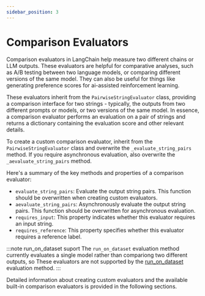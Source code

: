 ```yaml
---
sidebar_position: 3 
---
```

# Comparison Evaluators

Comparison evaluators in LangChain help measure two different chains or LLM outputs. These evaluators are helpful for comparative analyses, such as A/B testing between two language models, or comparing different versions of the same model. They can also be useful for things like generating preference scores for ai-assisted reinforcement learning.

These evaluators inherit from the `PairwiseStringEvaluator` class, providing a comparison interface for two strings - typically, the outputs from two different prompts or models, or two versions of the same model. In essence, a comparison evaluator performs an evaluation on a pair of strings and returns a dictionary containing the evaluation score and other relevant details.

To create a custom comparison evaluator, inherit from the `PairwiseStringEvaluator` class and overwrite the `_evaluate_string_pairs` method. If you require asynchronous evaluation, also overwrite the `_aevaluate_string_pairs` method.

Here's a summary of the key methods and properties of a comparison evaluator:

- `evaluate_string_pairs`: Evaluate the output string pairs. This function should be overwritten when creating custom evaluators.
- `aevaluate_string_pairs`: Asynchronously evaluate the output string pairs. This function should be overwritten for asynchronous evaluation.
- `requires_input`: This property indicates whether this evaluator requires an input string.
- `requires_reference`: This property specifies whether this evaluator requires a reference label.

:::note run_on_dataset suport
The `run_on_dataset` evaluation method currently evaluates a single model rather than compariong two different outputs, so These
evaluators are not supported by the [run_on_dataset](https://api.python.langchain.com/en/latest/api_reference.html#module-langchain.smith) evaluation method.
:::

Detailed information about creating custom evaluators and the available built-in comparison evaluators is provided in the following sections.


<DocCardList />

